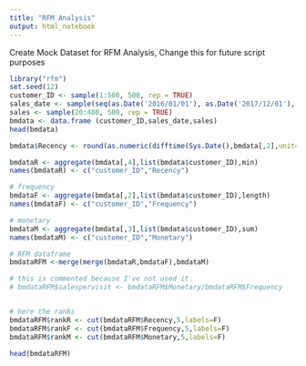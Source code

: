 ```yaml
---
title: "RFM Analysis"
output: html_notebook
---
```



Create Mock Dataset for RFM Analysis, Change this for future script purposes
```r
library("rfm")
set.seed(12)
customer_ID <- sample(1:500, 500, rep = TRUE)
sales_date <- sample(seq(as.Date('2016/01/01'), as.Date('2017/12/01'), by="day"), 500)
sales <- sample(20:400, 500, rep = TRUE)
bmdata <- data.frame (customer_ID,sales_date,sales)
head(bmdata)
```

```r
bmdata$Recency <- round(as.numeric(difftime(Sys.Date(),bmdata[,2],unit="days")))

bmdataR <- aggregate(bmdata[,4],list(bmdata$customer_ID),min)
names(bmdataR) <- c("customer_ID","Recency")

# frequency
bmdataF <- aggregate(bmdata[,2],list(bmdata$customer_ID),length)
names(bmdataF) <- c("customer_ID","Frequency")

# monetary
bmdataM <- aggregate(bmdata[,3],list(bmdata$customer_ID),sum)
names(bmdataM) <- c("customer_ID","Monetary")

# RFM dataframe
bmdataRFM <-merge(merge(bmdataR,bmdataF),bmdataM)

# this is commented because I've not used it.
# bmdataRFM$salespervisit <- bmdataRFM$Monetary/bmdataRFM$Frequency


# here the ranks
bmdataRFM$rankR <- cut(bmdataRFM$Recency,5,labels=F)
bmdataRFM$rankF <- cut(bmdataRFM$Frequency,5,labels=F)
bmdataRFM$rankM <- cut(bmdataRFM$Monetary,5,labels=F)

```

```r

head(bmdataRFM)
```
